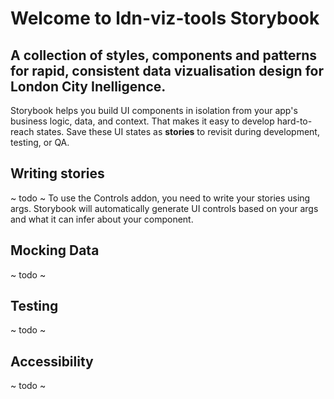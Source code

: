 
<Meta title="LDN-VIZ/Introduction" />

# Welcome to ldn-viz-tools Storybook

## A collection of styles, components and patterns for rapid, consistent data vizualisation design for London City Inelligence.

Storybook helps you build UI components in isolation from your app's business logic, data, and context.
That makes it easy to develop hard-to-reach states. Save these UI states as **stories** to revisit during development, testing, or QA.

## Writing stories

~ todo ~
To use the Controls addon, you need to write your stories using args. Storybook will automatically generate UI controls based on your args and what it can infer about your component.

## Mocking Data

~ todo ~

## Testing

~ todo ~

## Accessibility

~ todo ~
